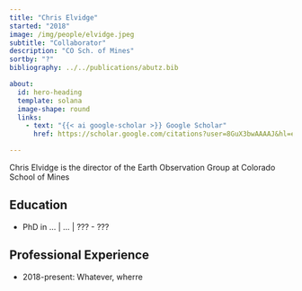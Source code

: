 ---
title: "Chris Elvidge"
started: "2018"
image: /img/people/elvidge.jpeg
subtitle: "Collaborator"
description: "CO Sch. of Mines"
sortby: "?"
bibliography: ../../publications/abutz.bib

about:
  id: hero-heading
  template: solana
  image-shape: round
  links:
    - text: "{{< ai google-scholar >}} Google Scholar"
      href: https://scholar.google.com/citations?user=8GuX3bwAAAAJ&hl=en&oi=ao

---

Chris Elvidge is the director of the Earth Observation Group at Colorado School of Mines

## Education

- [PhD in ...]{.fw-bold} | ... | ??? -  ???


## Professional Experience

- [2018-present:]{.fw-bold} Whatever, wherre
